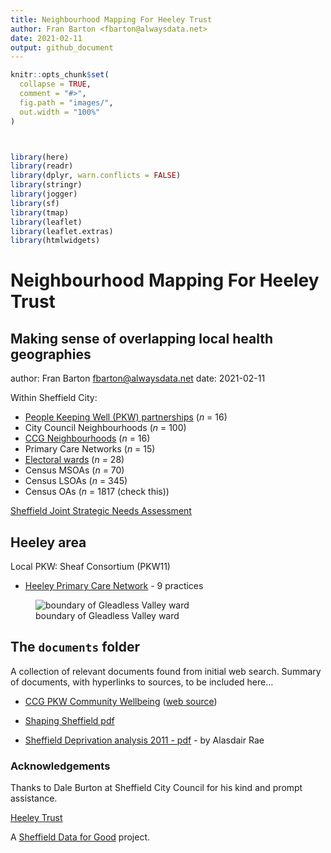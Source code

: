 ```yaml
---
title: Neighbourhood Mapping For Heeley Trust
author: Fran Barton <fbarton@alwaysdata.net>
date: 2021-02-11
output: github_document
---
```


<!-- README.md is generated from README.Rmd. Please edit that file -->

```r
knitr::opts_chunk$set(
  collapse = TRUE,
  comment = "#>",
  fig.path = "images/",
  out.width = "100%"
)



library(here)
library(readr)
library(dplyr, warn.conflicts = FALSE)
library(stringr)
library(jogger)
library(sf)
library(tmap)
library(leaflet)
library(leaflet.extras)
library(htmlwidgets)

```

# Neighbourhood Mapping For Heeley Trust

## Making sense of overlapping local health geographies

author: Fran Barton <fbarton@alwaysdata.net>
date: 2021-02-11


<!-- badges: start -->
<!-- badges: end -->

Within Sheffield City:

* [People Keeping Well (PKW) partnerships](https://sheffieldcc.maps.arcgis.com/apps/webappviewer/index.html?id=1099534e5862409c9f69989b744aa0ae) (*n* = 16)
* City Council Neighbourhoods (*n* = 100)
* [CCG Neighbourhoods](https://www.sheffieldccg.nhs.uk/our-projects/neighbourhoods.htm) (*n* = 16)
* Primary Care Networks (*n* = 15)
* [Electoral wards](https://www.sheffield.gov.uk/home/your-city-council/electoral-wards) (*n* = 28)
* Census MSOAs (*n* = 70)
* Census LSOAs (*n* = 345)
* Census OAs (*n* = 1817 (check this))


[Sheffield Joint Strategic Needs Assessment](https://arcg.is/1uP0OG)

## Heeley area

Local PKW: Sheaf Consortium (PKW11)

* [Heeley Primary Care Network](https://openprescribing.net/pcn/U12376/) - 9 practices

![boundary of Gleadless Valley ward](images/gleadless-valley-ward.png)

## The `documents` folder

A collection of relevant documents found from initial web search.
Summary of documents, with hyperlinks to sources, to be included here...

* [CCG PKW Community Wellbeing](documents/sheffield-ccg-community-wellbeing-approach.pdf) ([web source](https://www.sheffieldccg.nhs.uk/our-projects/neighbourhoods.htm))

* [Shaping Sheffield pdf](https://www.sheffieldacp.org.uk/content/uploads/2020/02/Shaping-Sheffield-Main-Doc-Final.pdf)

* [Sheffield Deprivation analysis 2011 -  pdf](https://www.sheffield.ac.uk/polopoly_fs/1.165648!/file/ajr_sheffield_deprivation_nov_2011.pdf) - by Alasdair Rae


### Acknowledgements

Thanks to Dale Burton at Sheffield City Council for his kind and prompt assistance.

[Heeley Trust](https://www.heeleytrust.org/)

A [Sheffield Data for Good](https://www.meetup.com/Sheffield-Data-for-Good/) project.
